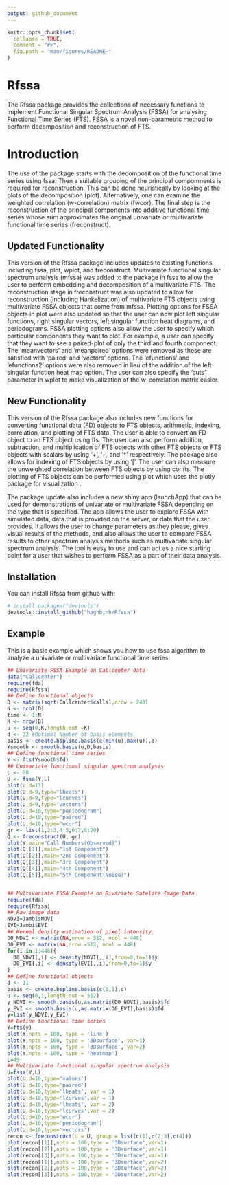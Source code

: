 ```yaml
---
output: github_document
---
```


<!-- README.md is generated from README.Rmd. Please edit that file -->

```r
knitr::opts_chunk$set(
  collapse = TRUE,
  comment = "#>",
  fig.path = "man/figures/README-"
)
```

# Rfssa

The Rfssa package provides the collections of necessary functions to implement Functional Singular Spectrum Analysis (FSSA) for analysing Functional Time Series (FTS). FSSA is a novel non-parametric method to perform decomposition and reconstruction of FTS.

# Introduction

The use of the package starts with the decomposition of the functional time series using fssa. Then a suitable grouping of the principal compomnents is required for reconstruction. This can be done heuristically by looking at the plots of the decomposition (plot). Alternatively, one can examine the weighted correlation (w-correlation) matrix (fwcor). The final step is the reconstruction of the principal components into additive functional time series whose sum approximates the original univariate or multivariate functional time series (freconstruct).

## Updated Functionality

This version of the Rfssa package includes updates to existing functions including fssa, plot, wplot, and freconstruct. Multivariate functional singular spectrum analysis (mfssa) was added to the package in fssa to allow the user to perform embedding and decomposition of a multivariate FTS. The reconstruction stage in freconstruct was also updated to allow for reconstruction (including Hankelization) of multivariate FTS objects using multivariate FSSA objects that come from mfssa. Plotting options for FSSA objects in plot were also updated so that the user can now plot left singular functions, right singular vectors, left singular function heat diagrams, and periodograms. FSSA plotting options also allow the user to specify which particular components they want to plot. For example, a user can specify that they want to see a paired-plot of only the third and fourth component. The 'meanvectors' and 'meanpaired' options were removed as these are satisfied with 'paired' and 'vectors' options. The 'efunctions' and 'efunctions2' options were also removed in lieu of the addition of the left singular function heat map option. The user can also specify the 'cuts' parameter in wplot to make visualization of the w-correlation matrix easier.

## New Functionality

This version of the Rfssa package also includes new functions for converting functional data (FD) objects to FTS objects, arithmetic, indexing, correlation, and plotting of FTS data. The user is able to convert an FD object to an FTS object using fts. The user can also perform addition, subtraction, and multiplication of FTS objects with other FTS objects or FTS objects with scalars by using '+', '-', and '*' respectively. The package also allows for indexing of FTS objects by using '['. The user can also measure the unweighted correlation between FTS objects by using cor.fts. The plotting of FTS objects can be performed using plot which uses the plotly package for visualization .

The package update also includes a new shiny app (launchApp) that can be used for demonstrations of univariate or multivariate FSSA depending on the type that is specified. The app allows the user to explore FSSA with simulated data, data that is provided on the server, or data that the user provides. It allows the user to change parameters as they please, gives visual results of the methods, and also allows the user to compare FSSA results to other spectrum analysis methods such as multivariate singular spectrum analysis. The tool is easy to use and can act as a nice starting point for a user that wishes to perform FSSA as a part of their data analysis.

## Installation

You can install Rfssa from github with:

```r
# install.packages("devtools")
devtools::install_github("haghbinh/Rfssa")
```

## Example

This is a basic example which shows you how to use fssa algorithm to analyze a univariate or multivariate functional time series:

```r
## Univariate FSSA Example on Callcenter data
data("Callcenter")
require(fda)
require(Rfssa)
## Define functional objects
D <- matrix(sqrt(Callcenter$calls),nrow = 240)
N <- ncol(D)
time <- 1:N
K <- nrow(D)
u <- seq(0,K,length.out =K)
d <- 22 #Optimal Number of basis elements
basis <- create.bspline.basis(c(min(u),max(u)),d)
Ysmooth <- smooth.basis(u,D,basis)
## Define functional time series
Y <- fts(Ysmooth$fd)
## Univariate functional singular spectrum analysis
L <- 28
U <- fssa(Y,L)
plot(U,d=13)
plot(U,d=9,type="lheats")
plot(U,d=9,type="lcurves")
plot(U,d=9,type="vectors")
plot(U,d=10,type="periodogram")
plot(U,d=10,type="paired")
plot(U,d=10,type="wcor")
gr <- list(1,2:3,4:5,6:7,8:20)
Q <- freconstruct(U, gr)
plot(Y,main="Call Numbers(Observed)")
plot(Q[[1]],main="1st Component")
plot(Q[[2]],main="2nd Component")
plot(Q[[3]],main="3rd Component")
plot(Q[[4]],main="4th Component")
plot(Q[[5]],main="5th Component(Noise)")


## Multivariate FSSA Example on Bivariate Satelite Image Data
require(fda)
require(Rfssa)
## Raw image data
NDVI=Jambi$NDVI
EVI=Jambi$EVI
## Kernel density estimation of pixel intensity
D0_NDVI <- matrix(NA,nrow = 512, ncol = 448)
D0_EVI <- matrix(NA,nrow =512, ncol = 448)
for(i in 1:448){
  D0_NDVI[,i] <- density(NDVI[,,i],from=0,to=1)$y
  D0_EVI[,i] <- density(EVI[,,i],from=0,to=1)$y
}
## Define functional objects
d <- 11
basis <- create.bspline.basis(c(0,1),d)
u <- seq(0,1,length.out = 512)
y_NDVI <- smooth.basis(u,as.matrix(D0_NDVI),basis)$fd
y_EVI <- smooth.basis(u,as.matrix(D0_EVI),basis)$fd
y=list(y_NDVI,y_EVI)
## Define functional time series
Y=fts(y)
plot(Y,npts = 100, type = 'line')
plot(Y,npts = 100, type = '3Dsurface', var=1)
plot(Y,npts = 100, type = '3Dsurface', var=2)
plot(Y,npts = 100, type = 'heatmap')
L=45
## Multivariate functional singular spectrum analysis
U=fssa(Y,L)
plot(U,d=10,type='values')
plot(U,d=10,type='paired')
plot(U,d=10,type='lheats', var = 1)
plot(U,d=10,type='lcurves',var = 1)
plot(U,d=10,type='lheats', var = 2)
plot(U,d=10,type='lcurves',var = 2)
plot(U,d=10,type='wcor')
plot(U,d=10,type='periodogram')
plot(U,d=10,type='vectors')
recon <- freconstruct(U = U, group = list(c(1),c(2,3),c(4)))
plot(recon[[1]],npts = 100,type = '3Dsurface',var=1)
plot(recon[[2]],npts = 100,type = '3Dsurface',var=1)
plot(recon[[3]],npts = 100,type = '3Dsurface',var=1)
plot(recon[[1]],npts = 100,type = '3Dsurface',var=2)
plot(recon[[2]],npts = 100,type = '3Dsurface',var=2)
plot(recon[[3]],npts = 100,type = '3Dsurface',var=2)

```
